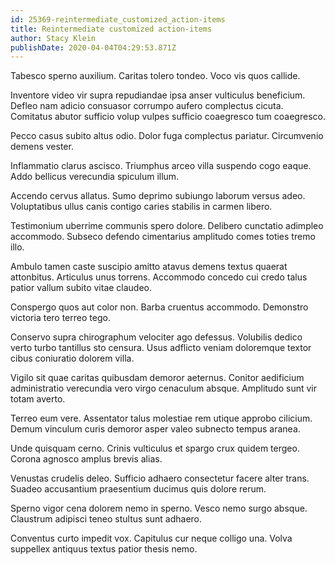 ```yaml
---
id: 25369-reintermediate_customized_action-items
title: Reintermediate customized action-items
author: Stacy Klein
publishDate: 2020-04-04T04:29:53.871Z
---
```


Tabesco sperno auxilium. Caritas tolero tondeo. Voco vis quos callide.

Inventore video vir supra repudiandae ipsa anser vulticulus beneficium. Defleo nam adicio consuasor corrumpo aufero complectus cicuta. Comitatus abutor sufficio volup vulpes sufficio coaegresco tum coaegresco.

Pecco casus subito altus odio. Dolor fuga complectus pariatur. Circumvenio demens vester.

Inflammatio clarus ascisco. Triumphus arceo villa suspendo cogo eaque. Addo bellicus verecundia spiculum illum.

Accendo cervus allatus. Sumo deprimo subiungo laborum versus adeo. Voluptatibus ullus canis contigo caries stabilis in carmen libero.

Testimonium uberrime communis spero dolore. Delibero cunctatio adimpleo accommodo. Subseco defendo cimentarius amplitudo comes toties tremo illo.

Ambulo tamen caste suscipio amitto atavus demens textus quaerat attonbitus. Articulus unus torrens. Accommodo concedo cui credo talus patior vallum subito vitae claudeo.

Conspergo quos aut color non. Barba cruentus accommodo. Demonstro victoria tero terreo tego.

Conservo supra chirographum velociter ago defessus. Volubilis dedico verto turbo tantillus sto censura. Usus adflicto veniam doloremque textor cibus coniuratio dolorem villa.

Vigilo sit quae caritas quibusdam demoror aeternus. Conitor aedificium administratio verecundia vero virgo cenaculum absque. Amplitudo sunt vir totam averto.

Terreo eum vere. Assentator talus molestiae rem utique approbo cilicium. Demum vinculum curis demoror asper valeo subnecto tempus aranea.

Unde quisquam cerno. Crinis vulticulus et spargo crux quidem tergeo. Corona agnosco amplus brevis alias.

Venustas crudelis deleo. Sufficio adhaero consectetur facere alter trans. Suadeo accusantium praesentium ducimus quis dolore rerum.

Sperno vigor cena dolorem nemo in sperno. Vesco nemo surgo absque. Claustrum adipisci teneo stultus sunt adhaero.

Conventus curto impedit vox. Capitulus cur neque colligo una. Volva suppellex antiquus textus patior thesis nemo.
